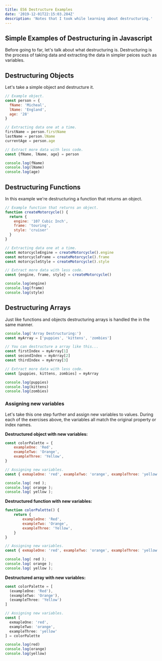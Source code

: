 ```yaml
---
title: ES6 Destructure Examples
date: '2019-12-01T22:15:03.284Z'
description: 'Notes that I took while learning about destructuring.'
---
```


## Simple Examples of Destructuring in Javascript

Before going to far, let's talk about what destructuring is. Destructuring is the process of taking data and extracting the data in simpler peices such as variables.

## Destructuring Objects

Let's take a simple object and destructure it.

```js
// Example object.
const person = {
  fName: 'Micheal',
  lName: 'England',
  age: '28'
}

// Extracting data one at a time.
firstName = person.firstName
lastName = person.lName
currentAge = person.age

// Extract more data with less code.
const {fName, lName, age} = person

console.log(fName)
console.log(lName)
console.log(age)
```

## Destructuring Functions

In this example we're destructuring a function that returns an object.

```js
// Example function that returns an object.
function createMotorcycle() {
  return {
    engine: '107 Cubic Inch',
    frame: 'touring',
    style: 'cruiser'
  }
}

// Extracting data one at a time.
const motorcycleEngine = createMotorcycle().engine
const motorcycleFrame = createMotorcycle().frame
const motorcycleStyle = createMotorcycle().style

// Extract more data with less code.
const {engine, frame, style} = createMotorcycle()

console.log(engine)
console.log(frame)
console.log(style)
```

## Destructuring Arrays

Just like functions and objects destructuring arrays is handled the in the same manner.

```js
console.log('Array Destructuring:')
const myArray = ['puppies', 'kittens', 'zombies']

// You can destructure a array like this...
const firstIndex = myArray[1]
const secondIndex = myArray[2]
const thirdIndex = myArray[3]

// Extract more data with less code.
const [puppies, kittens, zombies] = myArray

console.log(puppies)
console.log(kittens)
console.log(zombies)
```

### Assigning new variables

Let's take this one step further and assign new variables to values. During each of the exercises above, the variables all match the original property or index names.

**Destructured object with new variables:**

```js
const colorPalette = {
	exampleOne: 'Red',
	exampleTwo: 'Orange',
	exampleThree: 'Yellow',
}

// Assigning new variables.
const { exmapleOne: 'red', exampleTwo: 'orange', exampleThree: 'yellow' } = colorPalette;

console.log( red );
console.log( orange );
console.log( yellow );
```

**Destructured function with new variables:**

```js
function colorPalette() {
	return {
		exampleOne: 'Red',
		exampleTwo: 'Orange',
		exampleThree: 'Yellow',
	}
}

// Assigning new variables.
const { exmapleOne: 'red', exampleTwo: 'orange', exampleThree: 'yellow' } = colorPalette();

console.log( red );
console.log( orange );
console.log( yellow );
```

**Destructured array with new variables:**

```js
const colorPalette = [
  (exampleOne: 'Red'),
  (exampleTwo: 'Orange'),
  (exampleThree: 'Yellow')
]

// Assigning new variables.
const [
  exmapleOne: 'red',
  exampleTwo: 'orange',
  exampleThree: 'yellow'
] = colorPalette

console.log(red)
console.log(orange)
console.log(yellow)
```
